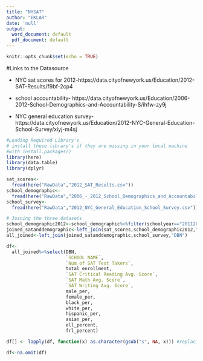 ```yaml
---
title: "NYSAT"
author: "EKLAR"
date: 'null'
output:
  word_document: default
  pdf_document: default
---
```


```r
knitr::opts_chunk$set(echo = TRUE)
```

#Links to the Datasource

+ NYC sat scores for 2012-https://data.cityofnewyork.us/Education/2012-SAT-Results/f9bf-2cp4

+ school accountability- https://data.cityofnewyork.us/Education/2006-2012-School-Demographics-and-Accountability-S/ihfw-zy9j

+ NYC general education survey-https://data.cityofnewyork.us/Education/2012-NYC-General-Education-School-Survey/xiyj-m4sj


```r
#Loading Required Library's
# install these library's if they are missing in your local machine
#with install.packages()
library(here) 
library(data.table)
library(dplyr)
```

```r
sat_scores<-
  fread(here("RawData","2012_SAT_Results.csv"))
school_demographic<-
  fread(here("RawData","2006_-_2012_School_Demographics_and_Accountability_Snapshot.csv"))
school_survey<-
  fread(here("RawData","2012_NYC_General_Education_School_Survey.csv"))
```

```r
# Joining the three datasets
school_demographic2012<-school_demographic%>%filter(schoolyear=="20112012")
joined_satanddemographic<-left_join(sat_scores,school_demographic2012,"DBN")
all_joined<-left_join(joined_satanddemographic,school_survey,"DBN")

df<-
  all_joined%>%select(DBN,
                      `SCHOOL NAME`,
                      `Num of SAT Test Takers`,
                      total_enrollment,
                      `SAT Critical Reading Avg. Score`,
                      `SAT Math Avg. Score`,
                      `SAT Writing Avg. Score`,
                      male_per,
                      female_per,
                      black_per,
                      white_per,
                      hispanic_per,
                      asian_per,
                      ell_percent,
                      frl_percent)

df[] <- lapply(df, function(x) as.character(gsub("s", NA, x))) #replacing "s" with NA's

df<-na.omit(df)

```








